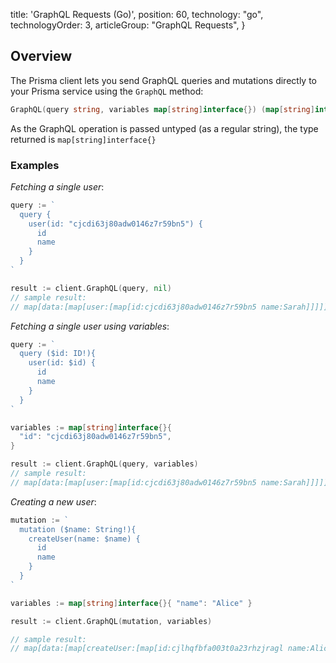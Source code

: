 
  title: 'GraphQL Requests (Go)',
  position: 60,
  technology: "go",
  technologyOrder: 3,
  articleGroup: "GraphQL Requests",
}

## Overview

The Prisma client lets you send GraphQL queries and mutations directly to your Prisma service using the `GraphQL` method:

```go
GraphQL(query string, variables map[string]interface{}) (map[string]interface{}, error)
```

As the GraphQL operation is passed untyped (as a regular string), the type returned is `map[string]interface{}`

### Examples

_Fetching a single user_:

```go
query := `
  query {
    user(id: "cjcdi63j80adw0146z7r59bn5") {
      id
      name
    }
  }
`

result := client.GraphQL(query, nil)
// sample result:
// map[data:[map[user:[map[id:cjcdi63j80adw0146z7r59bn5 name:Sarah]]]]]
```


_Fetching a single user using variables_:

```go
query := `
  query ($id: ID!){
    user(id: $id) {
      id
      name
    }
  }
`

variables := map[string]interface{}{
  "id": "cjcdi63j80adw0146z7r59bn5",
}

result := client.GraphQL(query, variables)
// sample result:
// map[data:[map[user:[map[id:cjcdi63j80adw0146z7r59bn5 name:Sarah]]]]]
```

_Creating a new user_:

```go
mutation := `
  mutation ($name: String!){
    createUser(name: $name) {
      id
      name
    }
  }
`

variables := map[string]interface{}{ "name": "Alice" }

result := client.GraphQL(mutation, variables)

// sample result:
// map[data:[map[createUser:[map[id:cjlhqfbfa003t0a23rhzjragl name:Alice]]]]]
```
